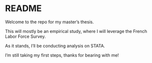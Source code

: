 # README

Welcome to the repo for my master's thesis. 

This will mostly be an empirical study, where I will leverage the French Labor Force Survey. 

As it stands, I'll be conducting analysis on STATA. 

I'm still taking my first steps, thanks for bearing with me!

